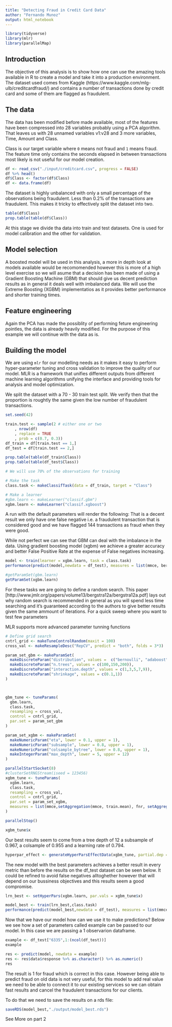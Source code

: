 ```yaml
---
title: "Detecting Fraud in Credit Card Data"
author: "Fernando Munoz"
output: html_notebook
---
```


```r
library(tidyverse)
library(mlr)
library(parallelMap)
```


## Introduction

The objective of this analysis is to show how one can use the amazing tools available in R to create a model and take it into a production environment. The dataset used comes from Kaggle (https://www.kaggle.com/mlg-ulb/creditcardfraud/) and contains a number of transactions done by credit card and some of them are flagged as fraudulent.

## The data

The data has been modified before made available, most of the features have been compressed into 28 variables probably using a PCA algorithm. That leaves us with 28 unnamed variables v1:v28 and 3 more variables, Time, Amount and Class. 

Class is our target variable where `0` means not fraud and `1` means fraud. The feature time only contains the seconds elapsed in between transactions most likely is not useful for our model creation.

```r
df <- read_csv("./input/creditcard.csv", progress = FALSE)
df %>% head()
df$Class <- factor(df$Class)
df <- data.frame(df)
```

The dataset is highly unbalanced with only a small percentage of the observations being fraudulent. Less than 0.2% of the transactions are fraudulent. This makes it tricky to effectively split the dataset into two. 

```r
table(df$Class)
prop.table(table(df$Class))
```

At this stage we divide tha data into train and test datasets. One is used for model calibration and the other for validation.


## Model selection
A boosted model will be used in this analysis, a more in depth look at models available would be recomomended however this is more of a high level exercise so we will asume that a decision has been made of using a Gradient Boosting Machine (GBM) that should give us decent prediction results as in general it deals well with imbalanced data.
We will use the Extreme Boosting (XGBM) implementatios as it provides better performance and shorter training times.

## Feature engineering
Again the PCA has made the possiblity of performing feture engineering pointles, the data is already heavily modified. For the purpose of this example we will continue with the data as is.

## Building the model

We are using `mlr` for our modelling needs as it makes it easy to perform hyper-parameter tuning and cross validation to improve the quality of our model.
MLR is a framework that unifies different outputs from different machine learning algorithms unifying the interface and providing tools for analysis and model optimization.

We split the dataset with a 70 - 30 train test split. We verify then that the proportion is roughtly the same given the low number of fraudulent transactions.

```r
set.seed(42)

train.test <- sample(2 # either one or two
	, nrow(df)
	, replace = TRUE
	, prob = c(0.7, 0.3))
df_train = df[train.test == 1,]
df_test = df[train.test == 2,]

prop.table(table(df_train$Class))
prop.table(table(df_test$Class))
```


```r
# We will use 70% of the observations for training

# Make the task
class.task <- makeClassifTask(data = df_train, target = "Class")

# Make a learner
#gbm.learn <- makeLearner("classif.gbm")
xgbm.learn <- makeLearner("classif.xgboost")
```

A run with the default parameters will render the following: 
That is a decent result we only have one false negative i.e. a fraudulent transaction that is considered good and we have flagged 144 transactions as fraud when they were good.

While not perfect we can see that GBM can deal with the imbalance in the data. Using gradient boosting model (xgbm) we achieve a greater accuracy and better False Positive Rate at the expense of False negatives increasing.

```r
model <- train(learner = xgbm.learn, task = class.task)
performance(predict(model,newdata = df_test), measures = list(mmce, ber, acc, fn, fp, fnr,fpr, bac))
```

```r
#getParamSet(gbm.learn)
getParamSet(xgbm.learn)
```

For these tasks we are going to define a random search. This paper [http://www.jmlr.org/papers/volume13/bergstra12a/bergstra12a.pdf] lays out why random search is recommended in general as you will spend less time searching and it's guaranteed according to the authors to give better results given the same ammount of iterations. For a quick sweep where you want to test few parameters 

MLR supports more advanced parameter tunning functions

```r
# Define grid search 
cntrl_grid <- makeTuneControlRandom(maxit = 100)
cross_val <- makeResampleDesc("RepCV", predict = "both", folds = 3*3)

param_set_gbm <- makeParamSet(
  makeDiscreteParam("distribution", values =  c("bernoulli", "adaboost")),
  makeDiscreteParam("n.trees", values = c(100,150,200)),
  makeDiscreteParam("interaction.depth", values = c(1,3,5,7,9)),
  makeDiscreteParam("shrinkage", values = c(0.1,1))
)



gbm_tune <- tuneParams(
  gbm.learn,
  class.task,
  resampling = cross_val,
  control = cntrl_grid,
  par.set = param_set_gbm
)

```

```r
param_set_xgbm <- makeParamSet(
  makeNumericParam("eta", lower = 0.1, upper = 1),
  makeNumericParam("subsample", lower = 0.8, upper = 1),
  makeNumericParam("colsample_bytree", lower = 0.8, upper = 1),
  makeIntegerParam("max_depth", lower = 5, upper = 12)
)

parallelStartSocket(8)
#clusterSetRNGStream(iseed = 123456)
xgbm_tune <- tuneParams(
  xgbm.learn,
  class.task,
  resampling = cross_val,
  control = cntrl_grid,
  par.set = param_set_xgbm,
  measures = list(mmce,setAggregation(mmce, train.mean), fnr, setAggregation(fnr, train.mean))
)

parallelStop()

xgbm_tune$x
```

Our best results seem to come from a tree depth of 12 a subsample of 0.967, a colsample of 0.955 and a learning rate of 0.794. 

```r
hyperpar_effect <- generateHyperParsEffectData(xgbm_tune, partial.dep = TRUE)
```


The new model with the best parameters achieves a better result in every metric than before the results on the df_test dataset can be seen below. It could be refined to avoid false negatives alltoghether however that will depend on our bussiness objectives and this results seem a good compromise.

```r
lrn_best <- setHyperPars(xgbm.learn, par.vals = xgbm_tune$x)

model_best <- train(lrn_best,class.task)
performance(predict(model_best,newdata = df_test), measures = list(mmce, ber, acc, fn, fp, fnr,fpr, bac))

```

Now that we have our model how can we use it to make predictions? Below we see how a set of parameters called example can be passed to our model. In this case we are passing a 1 observarion dataframe.

```r
example <- df_test["6335",1:(ncol(df_test))]
example

res <- predict(model, newdata = example)
res <- res$data$response %>% as.character() %>% as.numeric()
res
```

The result is 1 for fraud which is correct in this case. However being able to predict fraud on old data is not very useful, for this model to add real value we need to be able to connect it to our existing services so we can obtain fast results and cancel the fraudulent transactions for our clients.

To do that we need to save the results on a rds file:
```r
saveRDS(model_best,"./output/model_best.rds")
```


See More on part 2

